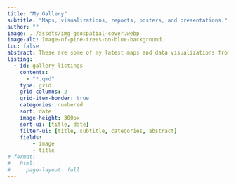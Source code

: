 ```yaml
---
title: "My Gallery"
subtitle: "Maps, visualizations, reports, posters, and presentations."
author: ""
image: ../assets/img-geospatial-cover.webp
image-alt: Image-of-pine-trees-on-blue-background.
toc: false
abstract: These are some of my latest maps and data visualizations from creative projects, work assignments, course projects, or contributions to Tidy Tuesday or similar.
listing:
  - id: gallery-listings
    contents:
      - "*.qmd"
    type: grid
    grid-columns: 2
    grid-item-border: true
    categories: numbered
    sort: date
    image-height: 300px
    sort-ui: [title, date]
    filter-ui: [title, subtitle, categories, abstract]
    fields:
        - image
        - title
# format: 
#   html: 
#     page-layout: full
---
```


::: {#gallery-listings .listings-gallery}

:::
